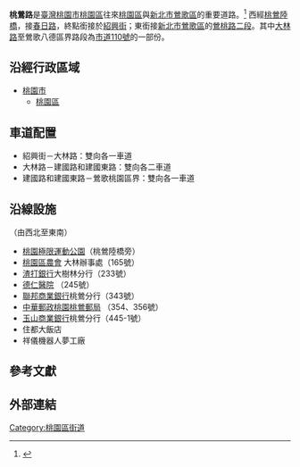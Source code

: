 {{Infobox TwRoad2|
|bgcolorh=darkgreen
|colorh=white
|name=[[File:TW_CHW110.svg|24px]]桃鶯路
|enname=Taoying Rd.
|code=[[市道110號|市道110號]]的一部份
|level=聯外道路
|length=2.24
|start=銜接[[紹興街|紹興街]]
|end=鶯歌桃園區界，接[[鶯桃路|鶯桃路二段]]
|junc=[[和平路_(桃園區)|和平路]]、[[樹仁三街|樹仁三街]]<br/>[[樹仁二街|樹仁二街]]、[[大豐路_(桃園區)|大豐路]]、[[昆明路_(桃園區)|昆明路]]<br/>[[建國路_(桃園區)|建國路]]、[[大林路_(桃園區)|大林路]]
|left=春日路
|leftlink=春日路 (桃園市)
|leftdirection=W
|right=鶯桃路二段
|rightlink=鶯桃路
|rightdirection=E
}}

'''桃鶯路'''是[[臺灣|臺灣]][[桃園市|桃園市]][[桃園區|桃園區]]往來[[桃園區|桃園區]]與[[新北市|新北市]][[鶯歌區|鶯歌區]]的重要道路。<ref>{{cite web |author1=鄭淑婷 |title=〈北部〉桃園區延平路延伸至八德區和平路 109年完工 |url=https://news.ltn.com.tw/news/local/paper/1144207 |website=自由時報電子報 |accessdate=2017-10-18 |archive-date=2017-10-19 |archive-url=https://web.archive.org/web/20171019183127/http://news.ltn.com.tw/news/local/paper/1144207 |dead-url=no }}</ref>
西經[[桃鶯陸橋|桃鶯陸橋]]，接[[春日路_(桃園市)|春日路]]，終點銜接於[[紹興街|紹興街]]；東銜接[[新北市|新北市]][[鶯歌區|鶯歌區]]的[[鶯桃路|鶯桃路二段]]。其中[[大林路_(桃園區)|大林路]]至鶯歌八德區界路段為[[市道110號|市道110號]]的一部份。

==沿經行政區域==
*[[桃園市|桃園市]]
**[[桃園區|桃園區]]

==車道配置==
*紹興街－大林路：雙向各一車道
*大林路－建國路和建國東路：雙向各二車道
*建國路和建國東路－鶯歌桃園區界：雙向各一車道

==沿線設施==
（由西北至東南）
*[http://www.tao.tycg.gov.tw/home.jsp?id=20123&parentpath=0,3,20118&mcustomize=onemessages_view.jsp&dataserno=201410300001&aplistdn=ou=data,ou=travel,ou=tao,ou=ap_root,o=tycg,c=tw&toolsflag=Y 桃園極限運動公園]（桃鶯陸橋旁）
*[http://uic.efarm.org.tw/taoyuan/ 桃園區農會] {{Wayback|url=http://uic.efarm.org.tw/taoyuan/ |date=20190604163541 }}大林辦事處（165號）
*[[渣打銀行|渣打銀行]]大樹林分行（233號）
*[http://www.dazan.tw/ 德仁醫院] {{Wayback|url=http://www.dazan.tw/ |date=20141224141333 }}（245號）
*[[聯邦商業銀行|聯邦商業銀行]]桃鶯分行（343號）
*[[中華郵政|中華郵政]][http://www.post.gov.tw/post/internet/I_location/post.jsp?ID=1302&prsb_no=012116-2 桃園桃鶯郵局] {{Wayback|url=http://www.post.gov.tw/post/internet/I_location/post.jsp?ID=1302&prsb_no=012116-2 |date=20150402133817 }}（354、356號）
*[[玉山商業銀行|玉山商業銀行]]桃鶯分行（445-1號）
*住都大飯店
*祥儀機器人夢工廠

==參考文獻==
{{reflist}}

==外部連結==
{{桃園市桃園區重要道路}}

{{TW-road-stub}}
{{DEFAULTSORT:Taoying Road}}

[[Category:桃園區街道|Category:桃園區街道]]